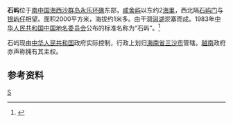 {{Infobox Disputed Islands
| plural = yes
| name             =石屿
| image name       = 
| image caption    = 
| image size       = 
| locator map      = {{Location map+|South China Sea|float=center|width=300|caption=石屿的位置 
|places=
{{location map~ |South China Sea |marksize=6 |lat=16.545051|long=111.748366|label='''石屿''' |position=bottom}}
}}
| map_custom       = yes
| native name      = 
| native name link = 
| other_names         = 
| location         = [[南中国海|南中国海]]
| coordinates      = {{Coord|16|33||N|111|45||E|display=inline,title}}
| archipelago      = [[西沙群岛|西沙群岛]]
| total islands    = 
| major islands    = 
| area             =2000平方米
| length           =
| width            =
| coastline        =
| highest mount    = 
| elevation        = 1米
| country                          = PRC
| country admin divisions title   = 省
| country admin divisions         = [[海南省|海南省]]
| country admin divisions title 1   =地级市
| country admin divisions 1         = [[三沙市|三沙市]]
| country claim                 = PRC
| country claim divisions title = 
| country claim divisions       = 
| country 1 claim                 = 越南
| country 1 claim divisions title = 
| country 1 claim divisions       = 
| population       = 
| population as of = 
| density          = 
| ethnic groups    = 
| additional info  =
}}
'''石屿'''位于[[南中国海|南中国海]][[西沙群岛|西沙群岛]][[永乐环礁|永乐环礁]]东部，[[咸舍屿|咸舍屿]]以东约2[[海里|海里]]，西北隔[[石屿门|石屿门]]与[[银屿仔|银屿仔]]相望。面积2000平方米，海拔约1米多。由干涸[[潟湖|潟湖]]淤塞而成。1983年[[中华人民共和国|中华人民共和国]][[中国地名委员会|中国地名委员会]]公布的标准名称为“石屿”。<ref>{{cite book zh |author=广东省地名委员会 |title=《南海诸岛地名资料汇编》 |format=M |edition=1 |location=广州 |publisher=广东省地图出版社 |date=1987 |pages=171 |id= ISBN 80522-023-9}}</ref>

石屿现由[[中华人民共和国|中华人民共和国]]政府实际控制，行政上划归[[海南省|海南省]][[三沙市|三沙市]]管辖。[[越南|越南]]政府亦声称拥有其主权。

== 参考资料 ==
{{reflist}}

{{South China Sea Islands}}
[[Category:西沙群岛|S]]